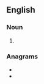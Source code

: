 ==English==

===Noun===
{{head|en|noun plural form}}

# {{plural of|legator|lang=en}}

===Anagrams===
* {{l|en|gelators}}
* {{l|en|gloaters}}